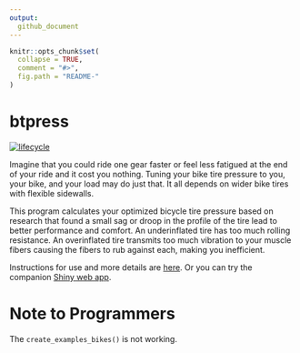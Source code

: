 ```yaml
---
output:
  github_document
---
```


```r
knitr::opts_chunk$set(
  collapse = TRUE,
  comment = "#>",
  fig.path = "README-"
)
```
# btpress

[![lifecycle](https://img.shields.io/badge/lifecycle-maturing-blue.svg)](https://www.tidyverse.org/lifecycle/#maturing)
    
Imagine that you could ride one gear faster or feel less fatigued at the end of your ride and it cost you nothing. Tuning your bike tire pressure to you, your bike, and your load may do just that. It all depends on wider bike tires with flexible sidewalls.

This program calculates your optimized bicycle tire pressure based on research
that found a small sag or droop in the profile of the tire lead to better
performance and comfort. An underinflated tire has too much rolling resistance.
An overinflated tire transmits too much vibration to your muscle fibers causing the
 fibers to rub against each, making you inefficient. 

Instructions for use and more details are  [here](http://blog.frame38.com/btpress/reference/btpress-package.html). Or you can try the companion [Shiny web app](http://btp.frame38.com).

# Note to Programmers

The `create_examples_bikes()` is not working.

